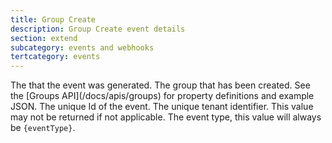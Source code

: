 ```yaml
---
title: Group Create
description: Group Create event details
section: extend
subcategory: events and webhooks
tertcategory: events
---
```



<Event name="Group Create"
       eventType={eventType}
       version="1.38.0"
       description="This event is generated when a single group is created. The JSON includes the Group that was created."
       scope="tenant"
       transactional="true" />

<EventBody eventType={eventType}
           jsonFile="group-create.json">

  <APIField slot="leading-fields" name="event.createInstant" type="Long">
    The <ReferenceLink file="data-types#instants" label="instant" /> that the event was generated.
  </APIField>

  <APIField slot="leading-fields" name="event.group" type="Object">
    The group that has been created. See the [Groups API](/docs/apis/groups) for property definitions and example JSON.
  </APIField>

  <APIField slot="leading-fields" name="event.id" type="UUID">
    The unique Id of the event.
  </APIField>

  <APIField slot="trailing-fields" name="event.tenantId" type="UUID">
    The unique tenant identifier. This value may not be returned if not applicable.
  </APIField>
    
  <APIField slot="trailing-fields" name="event.type" type="String">
    The event type, this value will always be <code>{eventType}</code>.
  </APIField>

</EventBody>
